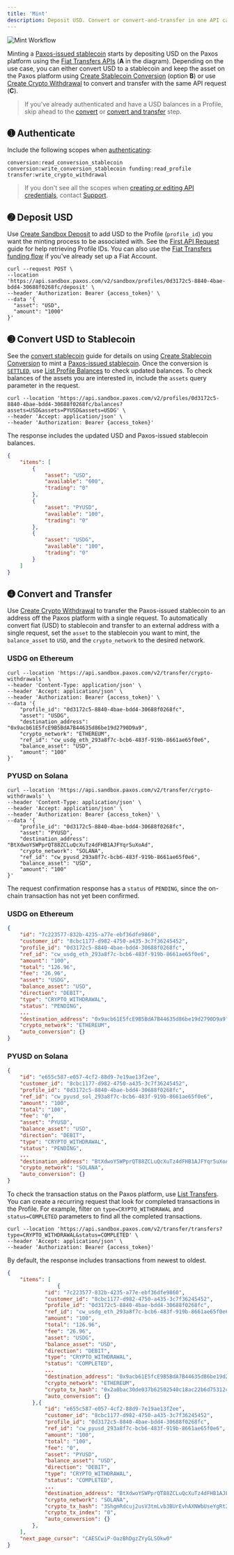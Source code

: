 ```yaml
---
title: 'Mint'
description: Deposit USD. Convert or convert-and-transfer in one API call.
---
```

![Mint Workflow](/images/mint.png)

[stablecoins]: blockchains#stablecoins
[CreateFiatDepositInstructions]: /api-reference/fiat-transfers/create-fiat-deposit-instructions
[fiat-transfers]: /api-reference/fiat-transfers
[conversion]: /api-reference/stablecoin-conversion/create-stablecoin-conversion
[withdrawal]: /api-reference/crypto-withdrawals/create-crypto-withdrawal
[token]: developer/authenticate
[create-sandbox-deposit]: /api-reference/sandbox-deposits/create-sandbox-deposit
[First API Request]: developer/request
[convert stablecoin]: developer/convert
[List Profile Balances]: /api-reference/profiles/list-profile-balances
[`SETTLED`]: developer/convert#stablecoin-conversion-statuses
[list-transfers]: /api-reference/transfers/list-transfers

Minting a [Paxos-issued stablecoin][stablecoins] starts by depositing USD on the Paxos platform using the [Fiat Transfers APIs][fiat-transfers] (**A** in the diagram).
Depending on the use case, you can either convert USD to a stablecoin and keep the asset on the Paxos platform using [Create Stablecoin Conversion][conversion] (option **B**) or use [Create Crypto Withdrawal][withdrawal] to convert and transfer with the same API request (**C**).
> If you've already authenticated and have a USD balances in a Profile, skip ahead to the [convert](#mint-hold) or [convert and transfer](#mint-transfer) step.

## ➊ Authenticate

Include the following scopes when [authenticating][token]:

```shell
conversion:read_conversion_stablecoin conversion:write_conversion_stablecoin funding:read_profile transfer:write_crypto_withdrawal
```

> If you don't see all the scopes when [creating or editing API credentials](/developer/credentials), contact [Support](https://support.paxos.com).

## ➋ Deposit USD

Use [Create Sandbox Deposit][create-sandbox-deposit] to add USD to the Profile (`profile_id`) you want the minting process to be associated with.
See the [First API Request] guide for help retrieving Profile IDs.
You can also use the [Fiat Transfers funding flow][fiat-transfers] if you've already set up a Fiat Account.

```shell highlight={2}
curl --request POST \
--location 'https://api.sandbox.paxos.com/v2/sandbox/profiles/0d3172c5-8840-4bae-bdd4-30688f0268fc/deposit' \
--header 'Authorization: Bearer {access_token}' \
--data '{
  "asset": "USD",
  "amount": "1000"
}'
```

## ➌ Convert USD to Stablecoin

See the [convert stablecoin] guide for details on using [Create Stablecoin Conversion][conversion] to mint a [Paxos-issued stablecoin][stablecoins].
Once the conversion is [`SETTLED`], use [List Profile Balances] to check updated balances.
To check balances of the assets you are interested in, include the `assets` query parameter in the request.

```shell highlight={1}
curl --location 'https://api.sandbox.paxos.com/v2/profiles/0d3172c5-8840-4bae-bdd4-30688f0268fc/balances?assets=USD&assets=PYUSD&assets=USDG' \
--header 'Accept: application/json' \
--header 'Authorization: Bearer {access_token}'
```

The response includes the updated USD and Paxos-issued stablecoin balances.
```json
{
    "items": [
        {
            "asset": "USD",
            "available": "600",
            "trading": "0"
        },
        {
            "asset": "PYUSD",
            "available": "100",
            "trading": "0"
        },
        {
            "asset": "USDG",
            "available": "100",
            "trading": "0"
        }
    ]
}
```

## ➍ Convert and Transfer

Use [Create Crypto Withdrawal][withdrawal] to transfer the Paxos-issued stablecoin to an address off the Paxos platform with a single request.
To automatically convert fiat (USD) to stablecoin and transfer to an external address with a single request, set the `asset` to the stablecoin you want to mint, the `balance_asset` to `USD`, and the `crypto_network` to the desired network.
### USDG on Ethereum

```shell
curl --location 'https://api.sandbox.paxos.com/v2/transfer/crypto-withdrawals' \
--header 'Content-Type: application/json' \
--header 'Accept: application/json' \
--header 'Authorization: Bearer {access_token}' \
--data '{
    "profile_id": "0d3172c5-8840-4bae-bdd4-30688f0268fc",
    "asset": "USDG",
    "destination_address": "0x9acb61E5fcE9B5BdA7B44635d86be19d2790D9a9",
    "crypto_network": "ETHEREUM",
    "ref_id": "cw_usdg_eth_293a8f7c-bcb6-483f-919b-8661ae65f0e6",
    "balance_asset": "USD",
    "amount": "100"
}'
```
### PYUSD on Solana

```shell
curl --location 'https://api.sandbox.paxos.com/v2/transfer/crypto-withdrawals' \
--header 'Content-Type: application/json' \
--header 'Accept: application/json' \
--header 'Authorization: Bearer {access_token}' \
--data '{
    "profile_id": "0d3172c5-8840-4bae-bdd4-30688f0268fc",
    "asset": "PYUSD",
    "destination_address": "BtXdwoYSWPprQT88ZCLuQcXuTz4dFHB1AJFYqr5uXoAd",
    "crypto_network": "SOLANA",
    "ref_id": "cw_pyusd_293a8f7c-bcb6-483f-919b-8661ae65f0e6",
    "balance_asset": "USD",
    "amount": "100"
}'
```
The request confirmation response has a `status` of `PENDING`, since the on-chain transaction has not yet been confirmed.

### USDG on Ethereum

```json highlight={13}
{
    "id": "7c223577-832b-4235-a77e-ebf36dfe9860",
    "customer_id": "8cbc1177-d982-4750-a435-3c7f36245452",
    "profile_id": "0d3172c5-8840-4bae-bdd4-30688f0268fc",
    "ref_id": "cw_usdg_eth_293a8f7c-bcb6-483f-919b-8661ae65f0e6",
    "amount": "100",
    "total": "126.96",
    "fee": "26.96",
    "asset": "USDG",
    "balance_asset": "USD",
    "direction": "DEBIT",
    "type": "CRYPTO_WITHDRAWAL",
    "status": "PENDING",
    ...
    "destination_address": "0x9acb61E5fcE9B5BdA7B44635d86be19d2790D9a9",
    "crypto_network": "ETHEREUM",
    "auto_conversion": {}
}
```
### PYUSD on Solana

```json highlight={13}
{
    "id": "e655c587-e057-4cf2-88d9-7e19ae13f2ee",
    "customer_id": "8cbc1177-d982-4750-a435-3c7f36245452",
    "profile_id": "0d3172c5-8840-4bae-bdd4-30688f0268fc",
    "ref_id": "cw_pyusd_sol_293a8f7c-bcb6-483f-919b-8661ae65f0e6",
    "amount": "100",
    "total": "100",
    "fee": "0",
    "asset": "PYUSD",
    "balance_asset": "USD",
    "direction": "DEBIT",
    "type": "CRYPTO_WITHDRAWAL",
    "status": "PENDING",
    ...
    "destination_address": "BtXdwoYSWPprQT88ZCLuQcXuTz4dFHB1AJFYqr5uXoAd",
    "crypto_network": "SOLANA",
    "auto_conversion": {}
}
```
To check the transaction status on the Paxos platform, use [List Transfers][list-transfers].
You can create a recurring request that look for completed transactions in the Profile.
For example, filter on `type=CRYPTO_WITHDRAWAL` and `status=COMPLETED` parameters to find all the completed transactions.
```shell
curl --location 'https://api.sandbox.paxos.com/v2/transfer/transfers?type=CRYPTO_WITHDRAWAL&status=COMPLETED' \
--header 'Accept: application/json' \
--header 'Authorization: Bearer {access_token}'
```

By default, the response includes transactions from newest to oldest. 

```json highlight={15,33}
{
    "items": [
                {
            "id": "7c223577-832b-4235-a77e-ebf36dfe9860",
            "customer_id": "8cbc1177-d982-4750-a435-3c7f36245452",
            "profile_id": "0d3172c5-8840-4bae-bdd4-30688f0268fc",
            "ref_id": "cw_usdg_eth_293a8f7c-bcb6-483f-919b-8661ae65f0e6",
            "amount": "100",
            "total": "126.96",
            "fee": "26.96",
            "asset": "USDG",
            "balance_asset": "USD",
            "direction": "DEBIT",
            "type": "CRYPTO_WITHDRAWAL",
            "status": "COMPLETED",
            ...
            "destination_address": "0x9acb61E5fcE9B5BdA7B44635d86be19d2790D9a9",
            "crypto_network": "ETHEREUM",
            "crypto_tx_hash": "0x2a0bac30de037b62502540c18ac22b6d75312cd1508c1df3eb6e38f8b7503f1a",
            "auto_conversion": {}
        },{
            "id": "e655c587-e057-4cf2-88d9-7e19ae13f2ee",
            "customer_id": "8cbc1177-d982-4750-a435-3c7f36245452",
            "profile_id": "0d3172c5-8840-4bae-bdd4-30688f0268fc",
            "ref_id": "cw_pyusd_293a8f7c-bcb6-483f-919b-8661ae65f0e6",
            "amount": "100",
            "total": "100",
            "fee": "0",
            "asset": "PYUSD",
            "balance_asset": "USD",
            "direction": "DEBIT",
            "type": "CRYPTO_WITHDRAWAL",
            "status": "COMPLETED",
            ...
            "destination_address": "BtXdwoYSWPprQT88ZCLuQcXuTz4dFHB1AJFYqr5uXoAd",
            "crypto_network": "SOLANA",
            "crypto_tx_hash": "3ShgmRdcuj2usV3tmLvb3BUrEvhAXNWbUseYgRt24Muyv1tiPkohn8ZQAAdS5KeYNLKR6PhmwUta6CW2ZCAuxHt5",
            "crypto_tx_index": "0",
            "auto_conversion": {}
        },
    ],
    "next_page_cursor": "CAESCwiP-OazBhDgzZYyGLSOkw0"
}
```
